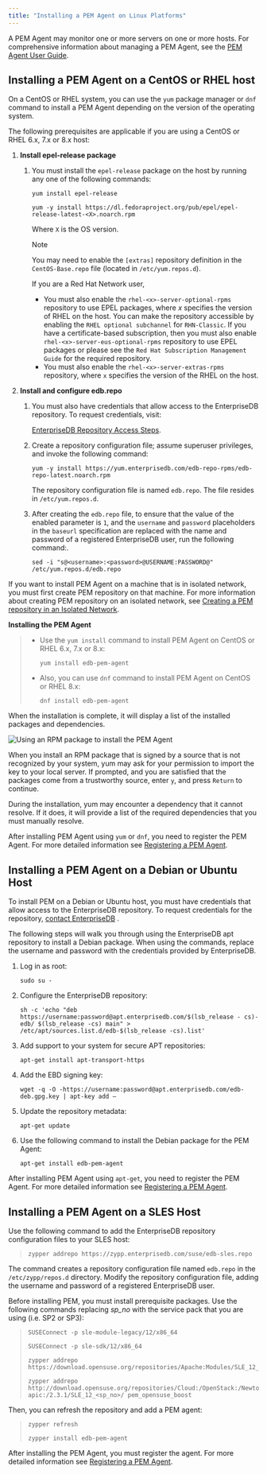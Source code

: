 ```yaml
---
title: "Installing a PEM Agent on Linux Platforms"
---
```


<div id="installing_pem_agent_on_linux" class="registered_link"></div>

A PEM Agent may monitor one or more servers on one or more hosts. For comprehensive information about managing a PEM Agent, see the [PEM Agent User Guide](https://www.enterprisedb.com/edb-docs/p/edb-postgres-enterprise-manager).

## Installing a PEM Agent on a CentOS or RHEL host

On a CentOS or RHEL system, you can use the `yum` package manager or `dnf` command to install a PEM Agent depending on the version of the operating system.

The following prerequisites are applicable if you are using a CentOS or RHEL 6.x, 7.x or 8.x host:

1.  **Install epel-release package**

    1.  You must install the `epel-release` package on the host by running any one of the following commands:

        ```text
        yum install epel-release

        yum -y install https://dl.fedoraproject.org/pub/epel/epel-release-latest-<X>.noarch.rpm
        ```

        Where `X` is the OS version.

        <div class="note">

        <div class="title">

        Note

        </div>

        You may need to enable the `[extras]` repository definition in the `CentOS-Base.repo` file (located in `/etc/yum.repos.d`).

        If you are a Red Hat Network user,

        -   You must also enable the `rhel-<x>-server-optional-rpms` repository to use EPEL packages, where *x* specifies the version of RHEL on the host. You can make the repository accessible by enabling the `RHEL optional subchannel` for `RHN-Classic`. If you have a certificate-based subscription, then you must also enable `rhel-<x>-server-eus-optional-rpms` repository to use EPEL packages or please see the `Red Hat Subscription Management Guide` for the required repository.
        -   You must also enable the `rhel-<x>-server-extras-rpms` repository, where `x` specifies the version of the RHEL on the host.

        </div>
2.  **Install and configure edb.repo**

    1.  You must also have credentials that allow access to the EnterpriseDB repository. To request credentials, visit:

        [EnterpriseDB Repository Access Steps](https://info.enterprisedb.com/rs/069-ALB-339//../../../../../../../../images/Repository%20Access%2004-09-2019.pdf).

    2.  Create a repository configuration file; assume superuser privileges, and invoke the following command:

        ```text
        yum -y install https://yum.enterprisedb.com/edb-repo-rpms/edb-repo-latest.noarch.rpm
        ```

        The repository configuration file is named `edb.repo`. The file resides in `/etc/yum.repos.d`.

    3.  After creating the `edb.repo` file, to ensure that the value of the enabled parameter is `1`, and the `username` and `password` placeholders in the `baseurl` specification are replaced with the name and password of a registered EnterpriseDB user, run the following command:.

        ```text
        sed -i "s@<username>:<password>@USERNAME:PASSWORD@" /etc/yum.repos.d/edb.repo
        ```

If you want to install PEM Agent on a machine that is in isolated network, you must first create PEM repository on that machine. For more information about creating PEM repository on an isolated network, see [Creating a PEM repository in an Isolated Network](../../../7.15/pem_inst_guide_linux/03_installing_postgres_enterprise_manager/#creating_pem_repo_isolated_network).

**Installing the PEM Agent**

> -   Use the `yum install` command to install PEM Agent on CentOS or RHEL 6.x, 7.x or 8.x:
>
>     ```text
>     yum install edb-pem-agent
>     ```
>
> -   Also, you can use `dnf` command to install PEM Agent on CentOS or RHEL 8.x:
>
>     ```text
>     dnf install edb-pem-agent
>     ```

When the installation is complete, it will display a list of the installed packages and dependencies.

![*Using an RPM package to install the PEM Agent*](../images/pem_rpm_installation_agent.png)

When you install an RPM package that is signed by a source that is not recognized by your system, yum may ask for your permission to import the key to your local server. If prompted, and you are satisfied that the packages come from a trustworthy source, enter `y`, and press `Return` to continue.

During the installation, yum may encounter a dependency that it cannot resolve. If it does, it will provide a list of the required dependencies that you must manually resolve.

After installing PEM Agent using `yum` or `dnf`, you need to register the PEM Agent. For more detailed information see [Registering a PEM Agent](../../../7.15/pem_inst_guide_linux/03_installing_postgres_enterprise_manager/#registering_a_pem_agent).

## Installing a PEM Agent on a Debian or Ubuntu Host

To install PEM on a Debian or Ubuntu host, you must have credentials that allow access to the EnterpriseDB repository. To request credentials for the repository, [contact EnterpriseDB](https://www.enterprisedb.com/repository-access-request) .

The following steps will walk you through using the EnterpriseDB apt repository to install a Debian package. When using the commands, replace the username and password with the credentials provided by EnterpriseDB.

1.  Log in as root:

    ```text
    sudo su -
    ```

2.  Configure the EnterpriseDB repository:

    ```text
    sh -c 'echo "deb https://username:password@apt.enterprisedb.com/$(lsb_release - cs)-edb/ $(lsb_release -cs) main" > /etc/apt/sources.list.d/edb-$(lsb_release -cs).list'
    ```

3.  Add support to your system for secure APT repositories:

    ```text
    apt-get install apt-transport-https
    ```

4.  Add the EBD signing key:

    ```text
    wget -q -O -https://username:password@apt.enterprisedb.com/edb-deb.gpg.key | apt-key add –
    ```

5.  Update the repository metadata:

    ```text
    apt-get update
    ```

6.  Use the following command to install the Debian package for the PEM Agent:

    ```text
    apt-get install edb-pem-agent
    ```

After installing PEM Agent using `apt-get`, you need to register the PEM Agent. For more detailed information see [Registering a PEM Agent](../../../7.15/pem_inst_guide_linux/03_installing_postgres_enterprise_manager/#registering_a_pem_agent).

## Installing a PEM Agent on a SLES Host

Use the following command to add the EnterpriseDB repository configuration files to your SLES host:

> ```text
> zypper addrepo https://zypp.enterprisedb.com/suse/edb-sles.repo
> ```

The command creates a repository configuration file named `edb.repo` in the `/etc/zypp/repos.d` directory. Modify the repository configuration file, adding the username and password of a registered EnterpriseDB user.

Before installing PEM, you must install prerequisite packages. Use the following commands replacing *sp_no* with the service pack that you are using (i.e. SP2 or SP3):

> ```text
> SUSEConnect -p sle-module-legacy/12/x86_64
>
> SUSEConnect -p sle-sdk/12/x86_64
>
> zypper addrepo https://download.opensuse.org/repositories/Apache:Modules/SLE_12_<sp_no>/Apache:Modules.repo
>
> zypper addrepo http://download.opensuse.org/repositories/Cloud:/OpenStack:/Newton:/cisco-apic:/2.3.1/SLE_12_<sp_no>/ pem_opensuse_boost
> ```

Then, you can refresh the repository and add a PEM agent:

> ```text
> zypper refresh
>
> zypper install edb-pem-agent
> ```

After installing the PEM Agent, you must register the agent. For more detailed information see [Registering a PEM Agent](../../../7.15/pem_inst_guide_linux/03_installing_postgres_enterprise_manager/#registering_a_pem_agent).
